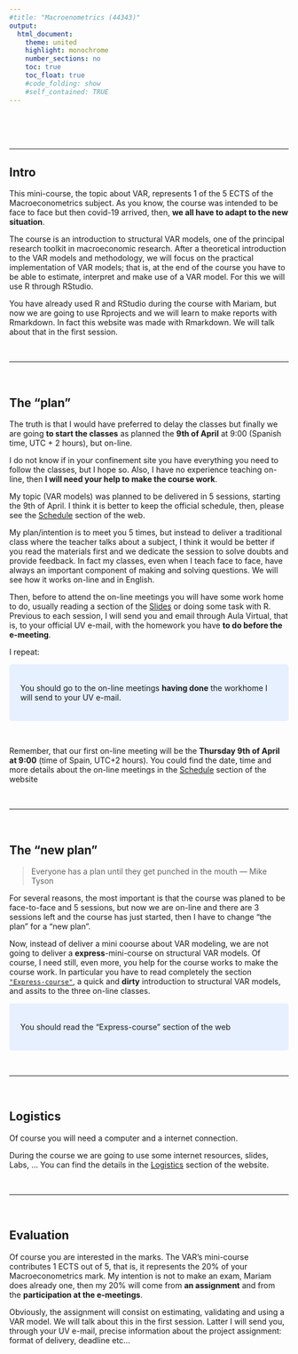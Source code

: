 ```yaml
---
#title: "Macroenometrics (44343)"
output:
  html_document:
    theme: united
    highlight: monochrome 
    number_sections: no
    toc: true
    toc_float: true
    #code_folding: show
    #self_contained: TRUE
---
```


<br><br><br>

-------------------

## Intro
  
This mini-course, the topic about VAR, represents 1 of the 5 ECTS of the Macroeconometrics subject. As you know, the course was intended to be face to face but then covid-19 arrived, then, **we all have to adapt to the new situation**.

The course is an introduction to structural VAR models, one of the principal research toolkit in macroeconomic research. After a theoretical introduction to the VAR models and methodology, we will focus on the practical implementation of VAR models; that is, at the end of the course you have to be able to estimate, interpret and make use of a VAR model. For this we will use R through RStudio.

You have already used R and RStudio during the course with Mariam, but now we are going to use Rprojects and we will learn to make reports with Rmarkdown. In fact this website was made with Rmarkdown. We will talk about that in the first session. 
 
 
<br>

------------------

<br>

## The "plan"

The truth is that I would have preferred to delay the classes but finally we are going **to start the classes** as planned the **9th of April** at 9:00 (Spanish time, UTC + 2 hours), but on-line.

I do not know if in your confinement site you have everything you need to follow the classes, but I hope so. Also, I have no experience teaching on-line, then **I will need your help to make the course work**.

My topic (VAR models) was planned to be delivered in 5 sessions, starting the 9th of April. I think it is better to keep the official schedule, then, please see the [Schedule](https://perezp44.github.io/VAR-models-web/05-Schedule.html) section of the web.

My plan/intention is to meet you 5 times, but instead to deliver a traditional class where the teacher talks about a subject, I think it would be better if you read the materials first and we dedicate the session to solve doubts and provide feedback. In fact my classes, even when I teach face to face, have always an important component of making and solving questions. We will see how it works on-line and in English.

Then, before to attend the on-line meetings you will have some work home to do, usually reading a section of the [Slides](https://perezp44.github.io/VAR-models-web/03-Slides.html) or doing some task with R. Previous to each session, I will send you and email through Aula Virtual, that is, to your official UV e-mail, with the homework you have **to do before the e-meeting**. 
  

I repeat:

<style>
div.blue { background-color:#e6f0ff; border-radius: 5px; padding: 20px;}
</style>
<div class = "blue">

You should go to the on-line meetings **having done** the workhome I will send to your UV e-mail.

</div>



<br>


Remember, that our first on-line meeting will be the **Thursday 9th of April at 9:00** (time of Spain, UTC+2 hours). You could find the date, time and more details about the on-line meetings in the [Schedule](https://perezp44.github.io/VAR-models-web/05-Schedule.html) section of the website


<br>

------------------

<br>

## The "new plan"

> Everyone has a plan until they get punched in the mouth --- Mike Tyson

For several reasons, the most important is that the course was planed to be face-to-face and 5 sessions, but now we are on-line and there are 3 sessions left and the course has just started, then I have to change "the plan" for a "new plan".

Now, instead of deliver a mini coourse about VAR modeling, we are not going to deliver a **express**-mini-course on structural VAR models. Of course, I need still, even more, you help for the course works to make the course work. In particular you have to read completely the section [`"Express-course"`](https://perezp44.github.io/VAR-models-web/06-Express-course.html), a quick and **dirty** introduction to structural VAR models, and assits to the three on-line classes. 


<style>
div.steel { background-color:#dece3c; border-radius: 4px; padding: 13px;}
</style>
<div class = "blue">
You should read the "Express-course" section of the web
</div>



<br>

------------------

<br>

## Logistics

Of course you will need a computer and a internet connection. 

During the course we are going to use some internet resources, slides, Labs, ... You can find the details in the [Logistics](https://perezp44.github.io/VAR-models-web/02-Logistics.html) section of the website.


<br>

------------------

<br>

## Evaluation

Of course you are interested in the marks. The VAR's mini-course contributes 1 ECTS out of 5, that is, it represents the 20% of your Macroeconometrics mark. My intention is not to make an exam, Mariam does already one, then my 20% will come from **an assignment** and from the **participation at the e-meetings**. 

Obviously, the assignment will consist on estimating, validating and using a VAR model. We will talk about this in the first session. Latter I will send you, through your UV e-mail, precise information about the project assignment: format of delivery, deadline etc...

<br><br><br><br>

